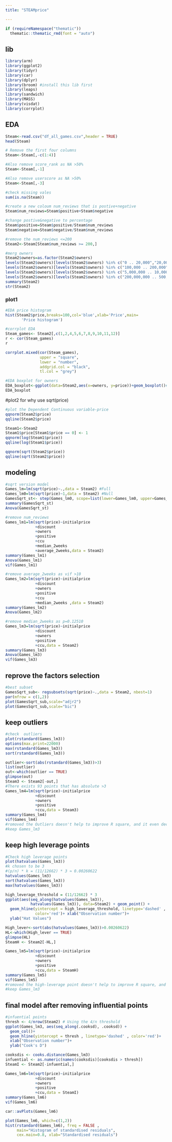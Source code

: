 ```yaml
---
title: "STEAMprice"

---
```


```r
if (requireNamespace("thematic")) 
  thematic::thematic_rmd(font = "auto")
```

## lib
```r
library(arm)
library(ggplot2)
library(tidyr)
library(car)
library(dplyr) 
library(broom) #install this lib first
library(leaps) 
library(sandwich)
library(MASS)
library(visdat)
library(corrplot)
```

## EDA 
```r
Steam<-read.csv("df_all_games.csv",header = TRUE)
head(Steam)

# Remove the first four columns
Steam<-Steam[,-c(1:4)]

#Also remove score_rank as NA >50%
Steam<-Steam[,-1]

#Also remove userscore as NA >50%
Steam<-Steam[,-3]

#check missing vales
sum(is.na(Steam))

#create a new coloum num_reviews that is postive+negative
Steam$num_reviews=Steam$positive+Steam$negative

#change postive&negative to percentage
Steam$positive=Steam$positive/Steam$num_reviews
Steam$negative=Steam$negative/Steam$num_reviews

#remove the num_reviews <=200
Steam2<-Steam[Steam$num_reviews >= 200,]

#merg owners
Steam2$owners=as.factor(Steam2$owners)
levels(Steam2$owners)[levels(Steam2$owners) %in% c("0 .. 20,000","20,000 .. 50,000","50,000 .. 100,000")] <- "Low"
levels(Steam2$owners)[levels(Steam2$owners) %in% c("100,000 .. 200,000","200,000 .. 500,000","500,000 .. 1,000,000")] <- "Normal"
levels(Steam2$owners)[levels(Steam2$owners) %in% c("5,000,000 .. 10,000,000","2,000,000 .. 5,000,000","1,000,000 .. 2,000,000")] <- "High"
levels(Steam2$owners)[levels(Steam2$owners) %in% c("200,000,000 .. 500,000,000","50,000,000 .. 100,000,000","20,000,000 .. 50,000,000","10,000,000 .. 20,000,000")] <- "Very High"
summary(Steam2)
str(Steam2)

```

### plot1
```r

#EDA price histogram
hist(Steam2$price,breaks=100,col='blue',xlab='Price',main=
       'Price histogram')

#corrplot EDA
Steam_games<- Steam2[,c(1,2,4,5,6,7,8,9,10,11,12)]
r <- cor(Steam_games)
r

corrplot.mixed(cor(Steam_games),
               upper = "square",
               lower = "number",
               addgrid.col = "black",
               tl.col = "grey")

#EDA boxplot for owners
EDA_boxplot<-ggplot(data=Steam2,aes(x=owners, y=price))+geom_boxplot()#+scale_y_continuous(limits=c(0,2000000))
EDA_boxplot
```

#plot2 for why use sqrt(price)
```r
#plot the Dependent Continuous variable-price
qqnorm(Steam2$price)
qqline(Steam2$price)

Steam1<-Steam2
Steam1$price[Steam1$price == 0] <- 1
qqnorm(log(Steam1$price))
qqline(log(Steam1$price))

qqnorm(sqrt(Steam2$price))
qqline(sqrt(Steam2$price))

```

## modeling
```r
#sqrt version model 
Games_lm=lm(sqrt(price)~.,data = Steam2) #Full
Games_lm0=lm(sqrt(price)~1,data = Steam2) #Null 
GamesSqrt_st<- step(Games_lm0, scope=list(lower=Games_lm0, upper=Games_lm),direction="both")
summary(GamesSqrt_st)
Anova(GamesSqrt_st)

#remove num_reviews
Games_lm1=lm(sqrt(price)~initialprice 
             +discount
             +owners
             +positive
             +ccu
             +median_2weeks 
             +average_2weeks,data = Steam2) 
summary(Games_lm1)
Anova(Games_lm1)
vif(Games_lm1)

#remove average_2weeks as vif >10
Games_lm2=lm(sqrt(price)~initialprice 
             +discount
             +owners
             +positive
             +ccu
             +median_2weeks ,data = Steam2) 
summary(Games_lm2)
Anova(Games_lm2)

#remove median_2weeks as p=0.12510
Games_lm3=lm(sqrt(price)~initialprice 
             +discount
             +owners
             +positive
             +ccu,data = Steam2) 
summary(Games_lm3)
Anova(Games_lm3)
vif(Games_lm3)
```

## reprove the factors selection
```r
#best subset
GamesSqrt_sub<- regsubsets(sqrt(price)~.,data = Steam2, nbest=1)
par(mfrow = c(1,2))
plot(GamesSqrt_sub,scale="adjr2")
plot(GamesSqrt_sub,scale="bic")
```

## keep outliers
```r
#check  outliers
plot(rstandard(Games_lm3))
options(max.print=22000)
max(rstandard(Games_lm3))
sort(rstandard(Games_lm3))

outlier<-sort(abs(rstandard(Games_lm3))>3)
list(outlier)
out<-which(outlier == TRUE)
glimpse(out)
Steam3 <- Steam2[-out,]
#There exists 93 points that has absolute >3
Games_lm4=lm(sqrt(price)~initialprice 
             +discount
             +owners
             +positive
             +ccu,data = Steam3) 
summary(Games_lm4)
vif(Games_lm4)
#romoved the Outliers doesn't help to improve R square, and it even decreases
#keep Games_lm3
```

## keep high leverage points
```r
#Check high leverage points
plot(hatvalues(Games_lm3))
#k chosen to be 3
#(p/n) * k = (11/12662) * 3 ≈ 0.00260622
hatvalues(Games_lm3) 
sort(hatvalues(Games_lm3))
max(hatvalues(Games_lm3)) 

high_leverage_threshold = (11/12662) * 3
ggplot(aes(seq_along(hatvalues(Games_lm3)), 
           hatvalues(Games_lm3)), data=Steam2) + geom_point() +
  geom_hline(yintercept = high_leverage_threshold, linetype='dashed' , 
             color='red')+ xlab("Observation number")+
  ylab("Hat Values")

High_lever<-sort(abs(hatvalues(Games_lm3))>0.00260622)
HL<-which(High_lever == TRUE)
glimpse(HL)
SteamH <- Steam2[-HL,]

Games_lm5=lm(sqrt(price)~initialprice 
             +discount
             +owners
             +positive
             +ccu,data = SteamH) 
summary(Games_lm5)
vif(Games_lm5)
#romoved the high-leverage point doesn't help to improve R square, and it even decreases
#keep Games_lm3
```

## final model after removing influential points
```r
#infuential points
thresh <- 4/nrow(Steam2) # Using the 4/n threshold
ggplot(Games_lm3, aes(seq_along(.cooksd), .cooksd)) + 
  geom_col()+ 
  geom_hline(yintercept = thresh , linetype='dashed' , color='red')+ 
  xlab("Observation number")+ 
  ylab("Cook's D")

cooksdis <- cooks.distance(Games_lm3) 
infuential <- as.numeric(names(cooksdis)[cooksdis > thresh]) 
SteamI <- Steam2[-infuential,] 

Games_lm6=lm(sqrt(price)~initialprice 
             +discount
             +owners
             +positive
             +ccu,data = SteamI) 
summary(Games_lm6)
vif(Games_lm6)

car::avPlots(Games_lm6)

plot(Games_lm6, which=c(1,2))
hist(rstandard(Games_lm6), freq = FALSE , 
     main="Histogram of standardised residuals", 
     cex.main=0.8, xlab="Standardised residuals")
```
